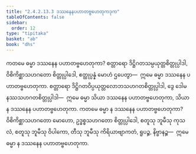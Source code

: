 ```yaml
---
title: "2.4.2.13.3 ဒဿနေနပဟာတဗ္ဗဟေတုကဒုက"
tableOfContents: false
sidebar:
  order: 12
type: "tipitaka"
basket: "ab"
book: "dhs"
---
```



<DynamicBreadcrumb />

<Division number="1585" book="dhs">

<Paragraph number="2296" book="dhs">
ကတမေ ဓမ္မာ ဒဿနေန ပဟာတဗ္ဗဟေတုကာ? စတ္တာရော ဒိဋ္ဌိဂတသမ္ပယုတ္တစိတ္တုပ္ပါဒါ, ဝိစိကိစ္ဆာသဟဂတော စိတ္တုပ္ပါဒေါ, ဧတ္ထုပ္ပန္နံ မောဟံ ဌပေတွာ—  ဣမေ ဓမ္မာ ဒဿနေန ပဟာတဗ္ဗဟေတုကာ. စတ္တာရော ဒိဋ္ဌိဂတဝိပ္ပယုတ္တလောဘသဟဂတစိတ္တုပ္ပါဒါ, ဒွေ ဒေါမနဿသဟဂတစိတ္တုပ္ပါဒါ—  ဣမေ ဓမ္မာ သိယာ ဒဿနေန ပဟာတဗ္ဗဟေတုကာ, သိယာ န ဒဿနေန ပဟာတဗ္ဗဟေတုကာ.
</Paragraph>

</Division>
<Division number="1586" book="dhs">

<Paragraph number="2297" book="dhs">
ကတမေ ဓမ္မာ န ဒဿနေန ပဟာတဗ္ဗဟေတုကာ? ဝိစိကိစ္ဆာသဟဂတော မောဟော, ဥဒ္ဓစ္စသဟဂတော စိတ္တုပ္ပါဒေါ, စတူသု ဘူမီသု ကုသလံ, စတူသု ဘူမီသု ဝိပါကော, တီသု ဘူမီသု ကိရိယာဗျာကတံ, ရူပဉ္စ, နိဗ္ဗာနဉ္စ—  ဣမေ ဓမ္မာ န ဒဿနေန ပဟာတဗ္ဗဟေတုကာ.
</Paragraph>
</Division>